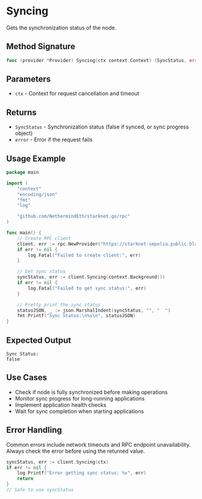# Syncing

Gets the synchronization status of the node.

## Method Signature

```go
func (provider *Provider) Syncing(ctx context.Context) (SyncStatus, error)
```

## Parameters

- `ctx` - Context for request cancellation and timeout

## Returns

- `SyncStatus` - Synchronization status (false if synced, or sync progress object)
- `error` - Error if the request fails

## Usage Example

```go
package main

import (
    "context"
    "encoding/json"
    "fmt"
    "log"

    "github.com/NethermindEth/starknet.go/rpc"
)

func main() {
    // Create RPC client
    client, err := rpc.NewProvider("https://starknet-sepolia.public.blastapi.io/rpc/v0_8")
    if err != nil {
        log.Fatal("Failed to create client:", err)
    }

    // Get sync status
    syncStatus, err := client.Syncing(context.Background())
    if err != nil {
        log.Fatal("Failed to get sync status:", err)
    }

    // Pretty print the sync status
    statusJSON, _ := json.MarshalIndent(syncStatus, "", "  ")
    fmt.Printf("Sync Status:\n%s\n", statusJSON)
}
```

## Expected Output

```
Sync Status:
false
```

## Use Cases

- Check if node is fully synchronized before making operations
- Monitor sync progress for long-running applications
- Implement application health checks
- Wait for sync completion when starting applications

## Error Handling

Common errors include network timeouts and RPC endpoint unavailability. Always check the error before using the returned value.

```go
syncStatus, err := client.Syncing(ctx)
if err != nil {
    log.Printf("Error getting sync status: %v", err)
    return
}
// Safe to use syncStatus
```